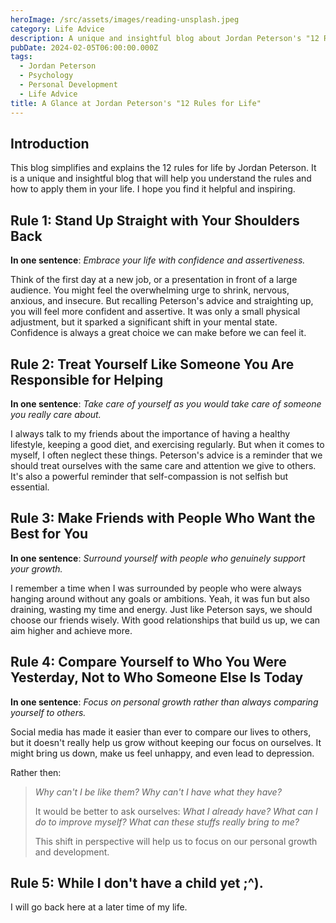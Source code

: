 ```yaml
---
heroImage: /src/assets/images/reading-unsplash.jpeg
category: Life Advice
description: A unique and insightful blog about Jordan Peterson's "12 Rules for Life"
pubDate: 2024-02-05T06:00:00.000Z
tags:
  - Jordan Peterson
  - Psychology
  - Personal Development
  - Life Advice
title: A Glance at Jordan Peterson's "12 Rules for Life"
---
```


## Introduction

This blog simplifies and explains the 12 rules for life by Jordan Peterson.
It is a unique and insightful blog that will help you understand the rules and how to apply them in your life.
I hope you find it helpful and inspiring.

## Rule 1: Stand Up Straight with Your Shoulders Back

**In one sentence**: _Embrace your life with confidence and assertiveness._

Think of the first day at a new job, or a presentation in front of a large audience. You might feel the overwhelming urge to shrink, nervous, anxious, and insecure.
But recalling Peterson's advice and straighting up, you will feel more confident and assertive. It was only a small physical adjustment,
but it sparked a significant shift in your mental state. Confidence is always a great choice we can make before we can feel it.

## Rule 2: Treat Yourself Like Someone You Are Responsible for Helping

**In one sentence**: _Take care of yourself as you would take care of someone you really care about._

I always talk to my friends about the importance of having a healthy lifestyle, keeping a good diet, and exercising regularly.
But when it comes to myself, I often neglect these things. Peterson's advice is a reminder that we should treat ourselves with the same care and attention we give to others.
It's also a powerful reminder that self-compassion is not selfish but essential.

## Rule 3: Make Friends with People Who Want the Best for You

**In one sentence**: _Surround yourself with people who genuinely support your growth._

I remember a time when I was surrounded by people who were always hanging around without any goals or ambitions.
Yeah, it was fun but also draining, wasting my time and energy. Just like Peterson says, we should choose our friends wisely.
With good relationships that build us up, we can aim higher and achieve more.

## Rule 4: Compare Yourself to Who You Were Yesterday, Not to Who Someone Else Is Today

**In one sentence**: _Focus on personal growth rather than always comparing yourself to others._

Social media has made it easier than ever to compare our lives to others, but it doesn't really help us grow without keeping our focus on ourselves.
It might bring us down, make us feel unhappy, and even lead to depression.

Rather then:

> _Why can't I be like them? Why can't I have what they have?_
>
> It would be better to ask ourselves:
> _What I already have? What can I do to improve myself? What can these stuffs really bring to me?_
>
> This shift in perspective will help us to focus on our personal growth and development.

## Rule 5: While I don't have a child yet ;^).

I will go back here at a later time of my life.
